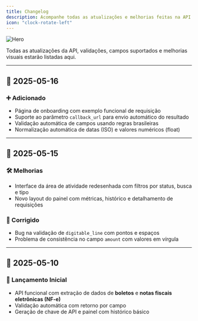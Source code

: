 ```yaml
---
title: Changelog
description: Acompanhe todas as atualizações e melhorias feitas na API Scanify
icon: "clock-rotate-left"
---
```


<img
  className="block"
  src="/images/hero.svg"
  alt="Hero"
/>

Todas as atualizações da API, validações, campos suportados e melhorias visuais estarão listadas aqui.

---

## 📅 2025-05-16

### ➕ Adicionado
- Página de onboarding com exemplo funcional de requisição
- Suporte ao parâmetro `callback_url` para envio automático do resultado
- Validação automática de campos usando regras brasileiras
- Normalização automática de datas (ISO) e valores numéricos (float)

---

## 📅 2025-05-15

### 🛠 Melhorias
- Interface da área de atividade redesenhada com filtros por status, busca e tipo
- Novo layout do painel com métricas, histórico e detalhamento de requisições

### 🐞 Corrigido
- Bug na validação de `digitable_line` com pontos e espaços
- Problema de consistência no campo `amount` com valores em vírgula

---

## 📅 2025-05-10

### 🚀 Lançamento Inicial
- API funcional com extração de dados de **boletos** e **notas fiscais eletrônicas (NF-e)**
- Validação automática com retorno por campo
- Geração de chave de API e painel com histórico básico

